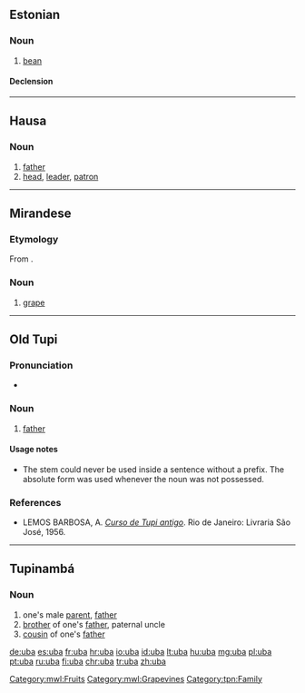 ==Estonian==

===Noun===
{{et-noun|oa|uba}}

# [[bean]]

====Declension====
{{rfinfl|et|noun}}

----

==Hausa==

===Noun===
{{head|ha|noun|g=m|head=ùbā|plural|ubanni}}

# [[father]]
# [[head]], [[leader]], [[patron]]

----

==Mirandese==

===Etymology===
From {{etyl|la|mwl}} {{term|ūva|lang=la}}.

===Noun===
{{head|mwl|noun|g=f|plural|ubas}}

# [[grape]]

[[Category:mwl:Fruits]]
[[Category:mwl:Grapevines]]

----

==Old Tupi==

===Pronunciation===
* {{IPA|/ˈʔuβ̞a/|/ˈtuβ̞a/|lang=tpw}}

===Noun===
{{head|tpw|noun}}

# [[father]]

====Usage notes====
* The stem {{term||uba|lang=tpw}} could never be used inside a sentence without a prefix. The absolute form {{term|tuba|lang=tpw}} was used whenever the noun was not possessed.

===References===
* LEMOS BARBOSA, A. ''[http://biblio.etnolinguistica.org/barbosa-1956-curso Curso de Tupi antigo]''. Rio de Janeiro: Livraria São José, 1956.

----

==Tupinambá==

===Noun===
{{head|tpn|noun}}

# one's male [[parent]], [[father]]
# [[brother]] of one's [[father]], paternal uncle
# [[cousin]] of one's [[father]]

[[Category:tpn:Family]]

[[de:uba]]
[[es:uba]]
[[fr:uba]]
[[hr:uba]]
[[io:uba]]
[[id:uba]]
[[lt:uba]]
[[hu:uba]]
[[mg:uba]]
[[pl:uba]]
[[pt:uba]]
[[ru:uba]]
[[fi:uba]]
[[chr:uba]]
[[tr:uba]]
[[zh:uba]]